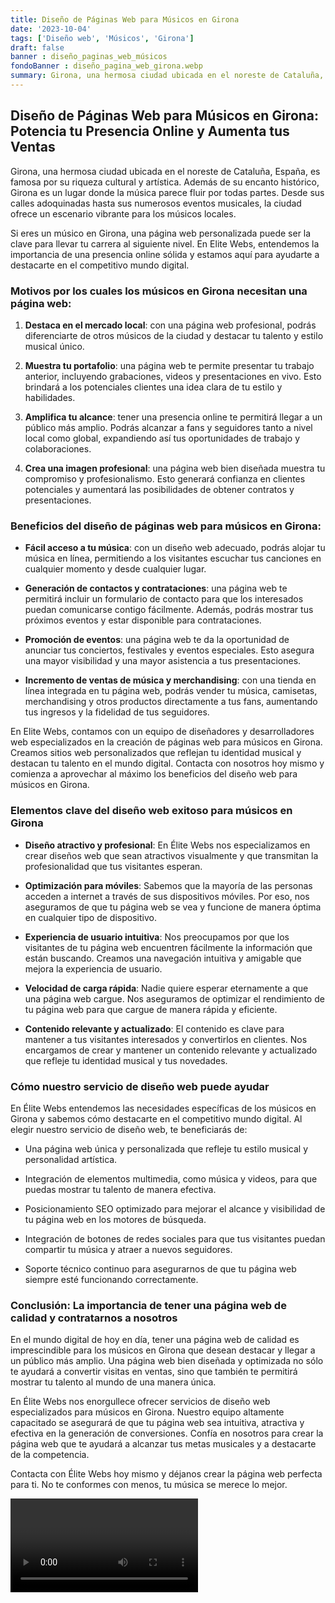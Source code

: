 ```yaml
---
title: Diseño de Páginas Web para Músicos en Girona
date: '2023-10-04'
tags: ['Diseño web', 'Músicos', 'Girona']
draft: false
banner : diseño_paginas_web_músicos
fondoBanner : diseño_pagina_web_girona.webp
summary: Girona, una hermosa ciudad ubicada en el noreste de Cataluña, España, es famosa por su riqueza cultural y artística. Además de su encanto histórico, Girona es un lugar donde la música parece fluir por todas partes. Desde sus calles adoquinadas hasta sus numerosos eventos musicales, la ciudad ofrece un escenario vibrante para los músicos locales.
---
```


## Diseño de Páginas Web para Músicos en Girona: Potencia tu Presencia Online y Aumenta tus Ventas

Girona, una hermosa ciudad ubicada en el noreste de Cataluña, España, es famosa por su riqueza cultural y artística. Además de su encanto histórico, Girona es un lugar donde la música parece fluir por todas partes. Desde sus calles adoquinadas hasta sus numerosos eventos musicales, la ciudad ofrece un escenario vibrante para los músicos locales.

Si eres un músico en Girona, una página web personalizada puede ser la clave para llevar tu carrera al siguiente nivel. En Elite Webs, entendemos la importancia de una presencia online sólida y estamos aquí para ayudarte a destacarte en el competitivo mundo digital.

### Motivos por los cuales los músicos en Girona necesitan una página web:

1. **Destaca en el mercado local**: con una página web profesional, podrás diferenciarte de otros músicos de la ciudad y destacar tu talento y estilo musical único.

2. **Muestra tu portafolio**: una página web te permite presentar tu trabajo anterior, incluyendo grabaciones, videos y presentaciones en vivo. Esto brindará a los potenciales clientes una idea clara de tu estilo y habilidades.

3. **Amplifica tu alcance**: tener una presencia online te permitirá llegar a un público más amplio. Podrás alcanzar a fans y seguidores tanto a nivel local como global, expandiendo así tus oportunidades de trabajo y colaboraciones.

4. **Crea una imagen profesional**: una página web bien diseñada muestra tu compromiso y profesionalismo. Esto generará confianza en clientes potenciales y aumentará las posibilidades de obtener contratos y presentaciones.

### Beneficios del diseño de páginas web para músicos en Girona:

- **Fácil acceso a tu música**: con un diseño web adecuado, podrás alojar tu música en línea, permitiendo a los visitantes escuchar tus canciones en cualquier momento y desde cualquier lugar.

- **Generación de contactos y contrataciones**: una página web te permitirá incluir un formulario de contacto para que los interesados puedan comunicarse contigo fácilmente. Además, podrás mostrar tus próximos eventos y estar disponible para contrataciones.

- **Promoción de eventos**: una página web te da la oportunidad de anunciar tus conciertos, festivales y eventos especiales. Esto asegura una mayor visibilidad y una mayor asistencia a tus presentaciones.

- **Incremento de ventas de música y merchandising**: con una tienda en línea integrada en tu página web, podrás vender tu música, camisetas, merchandising y otros productos directamente a tus fans, aumentando tus ingresos y la fidelidad de tus seguidores.

En Elite Webs, contamos con un equipo de diseñadores y desarrolladores web especializados en la creación de páginas web para músicos en Girona. Creamos sitios web personalizados que reflejan tu identidad musical y destacan tu talento en el mundo digital. Contacta con nosotros hoy mismo y comienza a aprovechar al máximo los beneficios del diseño web para músicos en Girona.

<GifSeo />

<Cta />

### Elementos clave del diseño web exitoso para músicos en Girona

- **Diseño atractivo y profesional**: En Élite Webs nos especializamos en crear diseños web que sean atractivos visualmente y que transmitan la profesionalidad que tus visitantes esperan.

- **Optimización para móviles**: Sabemos que la mayoría de las personas acceden a internet a través de sus dispositivos móviles. Por eso, nos aseguramos de que tu página web se vea y funcione de manera óptima en cualquier tipo de dispositivo.

- **Experiencia de usuario intuitiva**: Nos preocupamos por que los visitantes de tu página web encuentren fácilmente la información que están buscando. Creamos una navegación intuitiva y amigable que mejora la experiencia de usuario.

- **Velocidad de carga rápida**: Nadie quiere esperar eternamente a que una página web cargue. Nos aseguramos de optimizar el rendimiento de tu página web para que cargue de manera rápida y eficiente.

- **Contenido relevante y actualizado**: El contenido es clave para mantener a tus visitantes interesados y convertirlos en clientes. Nos encargamos de crear y mantener un contenido relevante y actualizado que refleje tu identidad musical y tus novedades.

### Cómo nuestro servicio de diseño web puede ayudar

En Élite Webs entendemos las necesidades específicas de los músicos en Girona y sabemos cómo destacarte en el competitivo mundo digital. Al elegir nuestro servicio de diseño web, te beneficiarás de:

- Una página web única y personalizada que refleje tu estilo musical y personalidad artística.

- Integración de elementos multimedia, como música y videos, para que puedas mostrar tu talento de manera efectiva.

- Posicionamiento SEO optimizado para mejorar el alcance y visibilidad de tu página web en los motores de búsqueda.

- Integración de botones de redes sociales para que tus visitantes puedan compartir tu música y atraer a nuevos seguidores.

- Soporte técnico continuo para asegurarnos de que tu página web siempre esté funcionando correctamente.

### Conclusión: La importancia de tener una página web de calidad y contratarnos a nosotros

En el mundo digital de hoy en día, tener una página web de calidad es imprescindible para los músicos en Girona que desean destacar y llegar a un público más amplio. Una página web bien diseñada y optimizada no sólo te ayudará a convertir visitas en ventas, sino que también te permitirá mostrar tu talento al mundo de una manera única.

En Élite Webs nos enorgullece ofrecer servicios de diseño web especializados para músicos en Girona. Nuestro equipo altamente capacitado se asegurará de que tu página web sea intuitiva, atractiva y efectiva en la generación de conversiones. Confía en nosotros para crear la página web que te ayudará a alcanzar tus metas musicales y a destacarte de la competencia.

Contacta con Élite Webs hoy mismo y déjanos crear la página web perfecta para ti. No te conformes con menos, tu música se merece lo mejor.

<Video />

<CtaBot job='Músicos' city='Girona'/>

<Gmaps query='Girona+españa+maps' />